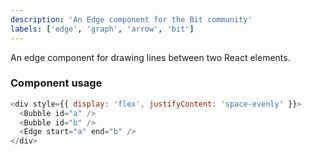 ```yaml
---
description: 'An Edge component for the Bit community'
labels: ['edge', 'graph', 'arrow', 'bit']
---
```



An edge component for drawing lines between two React elements.

### Component usage
```js live=true
<div style={{ display: 'flex', justifyContent: 'space-evenly' }}>
  <Bubble id="a" />
  <Bubble id="b" />
  <Edge start="a" end="b" />
</div>
```
